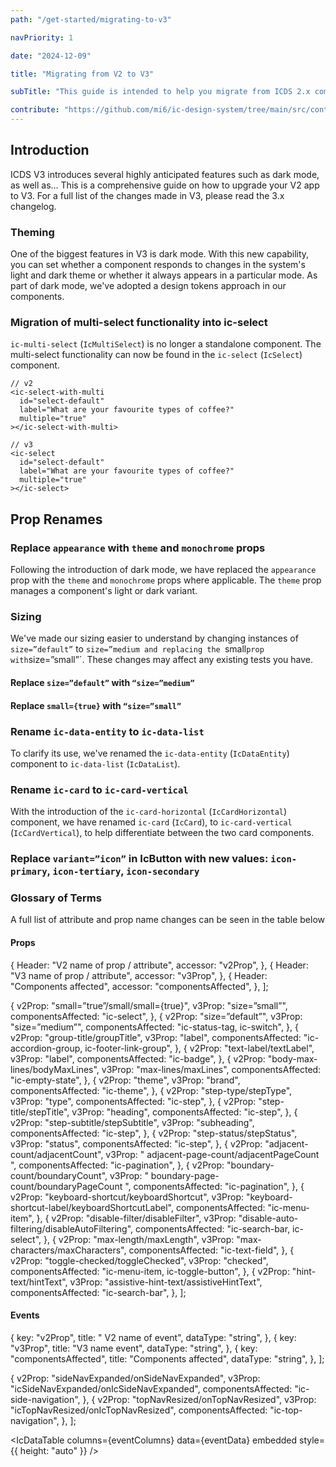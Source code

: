 ```yaml
---
path: "/get-started/migrating-to-v3"

navPriority: 1

date: "2024-12-09"

title: "Migrating from V2 to V3"

subTitle: "This guide is intended to help you migrate from ICDS 2.x components to ICDS 3.x components."

contribute: "https://github.com/mi6/ic-design-system/tree/main/src/content/structured/get-started/migrating-to-v3.mdx"
---
```



## Introduction

ICDS V3 introduces several highly anticipated features such as dark mode, as well as… This is a comprehensive guide on how to upgrade your V2 app to V3. For a full list of the changes made in V3, please read the <ic-link href="/">3.x changelog</ic-link>.

### Theming

One of the biggest features in V3 is dark mode. With this new capability, you can set whether a component responds to changes in the system's light and dark theme or whether it always appears in a particular mode. As part of dark mode, we've adopted a design tokens approach in our components.

### Migration of multi-select functionality into ic-select

`ic-multi-select` (`IcMultiSelect`) is no longer a standalone component. The multi-select functionality can now be found in the `ic-select` (`IcSelect`) component.

```tsx
// v2
<ic-select-with-multi
  id="select-default"
  label="What are your favourite types of coffee?"
  multiple="true"
></ic-select-with-multi>

// v3
<ic-select
  id="select-default"
  label="What are your favourite types of coffee?"
  multiple="true"
></ic-select>
```

## Prop Renames

### Replace `appearance` with `theme` and `monochrome` props

Following the introduction of dark mode, we have replaced the `appearance` prop with the `theme` and `monochrome` props where applicable. The `theme` prop manages a component's light or dark variant.

### Sizing

We've made our sizing easier to understand by changing instances of `size=”default”` to `size=”medium and replacing the `small`prop with`size=”small”`. These changes may affect any existing tests you have.

#### Replace `size=”default”` with `“size=”medium”`

#### Replace `small={true}` with `“size=”small”`

### Rename `ic-data-entity` to `ic-data-list`

To clarify its use, we've renamed the `ic-data-entity` (`IcDataEntity`) component to `ic-data-list` (`IcDataList`).

### Rename `ic-card` to `ic-card-vertical`

With the introduction of the `ic-card-horizontal` (`IcCardHorizontal`) component, we have renamed `ic-card` (`IcCard`), to `ic-card-vertical` (`IcCardVertical`), to help differentiate between the two card components.

### Replace `variant=”icon”` in IcButton with new values: `icon-primary`, `icon-tertiary`, `icon-secondary`

### Glossary of Terms

A full list of attribute and prop name changes can be seen in the table below

#### Props

<MigrationPropTable />

  {
    Header: "V2 name of prop / attribute",
    accessor: "v2Prop",
  },
  {
    Header: "V3 name of prop / attribute",
    accessor: "v3Prop",
  },
  {
    Header: "Components affected",
    accessor: "componentsAffected",
  },
];

  {
    v2Prop: "small=”true”/small/small={true}",
    v3Prop: "size=”small”",
    componentsAffected: "ic-select",
  },
  {
    v2Prop: "size=”default”",
    v3Prop: "size=”medium”",
    componentsAffected: "ic-status-tag, ic-switch",
  },
  {
    v2Prop: "group-title/groupTitle",
    v3Prop: "label",
    componentsAffected: "ic-accordion-group, ic-footer-link-group",
  },
  {
    v2Prop: "text-label/textLabel",
    v3Prop: "label",
    componentsAffected: "ic-badge",
  },
  {
    v2Prop: "body-max-lines/bodyMaxLines",
    v3Prop: "max-lines/maxLines",
    componentsAffected: "ic-empty-state",
  },
  {
    v2Prop: "theme",
    v3Prop: "brand",
    componentsAffected: "ic-theme",
  },
  {
    v2Prop: "step-type/stepType",
    v3Prop: "type",
    componentsAffected: "ic-step",
  },
  {
    v2Prop: "step-title/stepTitle",
    v3Prop: "heading",
    componentsAffected: "ic-step",
  },
  {
    v2Prop: "step-subtitle/stepSubtitle",
    v3Prop: "subheading",
    componentsAffected: "ic-step",
  },
  {
    v2Prop: "step-status/stepStatus",
    v3Prop: "status",
    componentsAffected: "ic-step",
  },
  {
    v2Prop: "adjacent-count/adjacentCount",
    v3Prop: " adjacent-page-count/adjacentPageCount ",
    componentsAffected: "ic-pagination",
  },
  {
    v2Prop: "boundary-count/boundaryCount",
    v3Prop: " boundary-page-count/boundaryPageCount ",
    componentsAffected: "ic-pagination",
  },
  {
    v2Prop: "keyboard-shortcut/keyboardShortcut",
    v3Prop: "keyboard-shortcut-label/keyboardShortcutLabel",
    componentsAffected: "ic-menu-item",
  },
  {
    v2Prop: "disable-filter/disableFilter",
    v3Prop: "disable-auto-filtering/disableAutoFiltering",
    componentsAffected: "ic-search-bar, ic-select",
  },
  {
    v2Prop: "max-length/maxLength",
    v3Prop: "max-characters/maxCharacters",
    componentsAffected: "ic-text-field",
  },
  {
    v2Prop: "toggle-checked/toggleChecked",
    v3Prop: "checked",
    componentsAffected: "ic-menu-item, ic-toggle-button",
  },
  {
    v2Prop: "hint-text/hintText",
    v3Prop: "assistive-hint-text/assistiveHintText",
    componentsAffected: "ic-search-bar",
  },
];

#### Events

  {
    key: "v2Prop",
    title: " V2 name of event",
    dataType: "string",
  },
  {
    key: "v3Prop",
    title: "V3 name event",
    dataType: "string",
  },
  {
    key: "componentsAffected",
    title: "Components affected",
    dataType: "string",
  },
];

  {
    v2Prop: "sideNavExpanded/onSideNavExpanded",
    v3Prop: "icSideNavExpanded/onIcSideNavExpanded",
    componentsAffected: "ic-side-navigation",
  },
  {
    v2Prop: "topNavResized/onTopNavResized",
    v3Prop: "icTopNavResized/onIcTopNavResized",
    componentsAffected: "ic-top-navigation",
  },
];

<IcDataTable
  columns={eventColumns}
  data={eventData}
  embedded
  style={{ height: "auto" }}
/>
